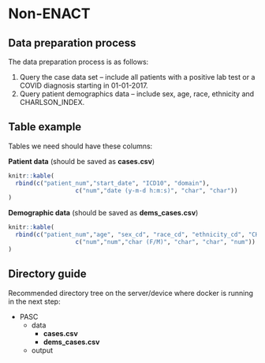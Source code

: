 # Non-ENACT {#sec-non-enact_data_preparation}

## Data preparation process

The data preparation process is as follows:

1.  Query the case data set -- include all patients with a positive lab test or a COVID diagnosis starting in 01-01-2017.
2.  Query patient demographics data -- include sex, age, race, ethnicity and CHARLSON_INDEX.

## Table example

Tables we need should have these columns:

**Patient data** (should be saved as **cases.csv**)

```r
knitr::kable(
  rbind(c("patient_num","start_date", "ICD10", "domain"),
                   c("num","date (y-m-d h:m:s)", "char", "char"))
)
```

**Demographic data** (should be saved as **dems_cases.csv**)

```r
knitr::kable(
  rbind(c("patient_num","age", "sex_cd", "race_cd", "ethnicity_cd", "CHARLSON_INDEX"),
                   c("num","num","char (F/M)", "char", "char", "num"))
)
```

## Directory guide

Recommended directory tree on the server/device where docker is running in the next step:

-   PASC
    -   data
        -   **cases.csv**
        -   **dems_cases.csv**
    -   output
